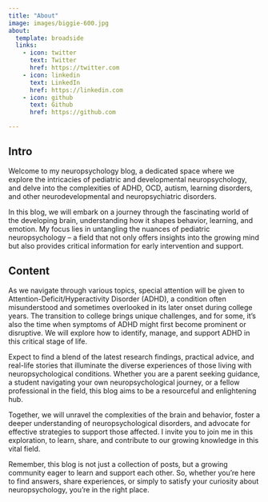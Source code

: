 ```yaml
---
title: "About"
image: images/biggie-600.jpg
about:
  template: broadside
  links:
    - icon: twitter
      text: Twitter
      href: https://twitter.com
    - icon: linkedin
      text: LinkedIn
      href: https://linkedin.com
    - icon: github
      text: Github
      href: https://github.com

---
```


## Intro

Welcome to my neuropsychology blog, a dedicated space where we explore the
intricacies of pediatric and developmental neuropsychology, and delve into the
complexities of ADHD, OCD, autism, learning disorders, and other neurodevelopmental
and neuropsychiatric disorders.

In this blog, we will embark on a journey through the fascinating world of the developing brain, understanding how it shapes behavior, learning, and emotion. My focus lies in untangling the nuances of pediatric neuropsychology – a field that not only offers insights into the growing mind but also provides critical information for early intervention and support.

## Content

As we navigate through various topics, special attention will be given to Attention-Deficit/Hyperactivity Disorder (ADHD), a condition often misunderstood and sometimes overlooked in its later onset during college years. The transition to college brings unique challenges, and for some, it's also the time when symptoms of ADHD might first become prominent or disruptive. We will explore how to identify, manage, and support ADHD in this critical stage of life.

Expect to find a blend of the latest research findings, practical advice, and real-life stories that illuminate the diverse experiences of those living with neuropsychological conditions. Whether you are a parent seeking guidance, a student navigating your own neuropsychological journey, or a fellow professional in the field, this blog aims to be a resourceful and enlightening hub.

Together, we will unravel the complexities of the brain and behavior, foster a deeper understanding of neuropsychological disorders, and advocate for effective strategies to support those affected. I invite you to join me in this exploration, to learn, share, and contribute to our growing knowledge in this vital field.

Remember, this blog is not just a collection of posts, but a growing community eager to learn and support each other. So, whether you're here to find answers, share experiences, or simply to satisfy your curiosity about neuropsychology, you're in the right place.


